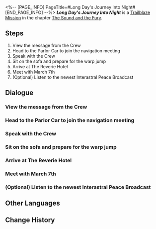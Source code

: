 <%-- [PAGE_INFO]
PageTitle=#Long Day's Journey Into Night#
[END_PAGE_INFO] --%>
{{Stub|Dialogue.}}
{{Mission Infobox
|id            = 1030101
|title         = 
|image         = <!--Mission Long Day's Journey Into Night.png-->
|type          = Trailblaze
|event_name    = 
|chapter       = The Sound and the Fury
|requirements  = [[Trailblaze Mission]] ''[[Obsequies Performed, A Long Road Ahead]]'' completed
|summary       = Despite the frustrating experience of memoria allergies, you and the Crew eventually arrived at Penacony. While you were asleep, the Crew checked in, leaving the ever-loyal March 7th patiently waiting for you to wake up.<br />Head to the receptionist desk of The Reverie with March 7th and meet up with the Crew.
|characters    = Dan Heng; Himeko; March 7th; Trailblazer; Welt
|startLocation = [[Astral Express]] - [[Parlor Car]]
|world         = Astral Express
|area          = Parlor Car
|prev          = Obsequies Performed, A Long Road Ahead
|next          = The Youths Who Chase Dreams
|rewards       = Trailblaze EXP*400; Stellar Jade*50; Traveler's Guide*4; Refined Aether*3; Lost Crystal*3; Credit*40,000
}}
'''''Long Day's Journey Into Night''''' is a [[Trailblaze Mission]] in the chapter [[The Sound and the Fury]].

==Steps==
# View the message from the Crew
# Head to the Parlor Car to join the navigation meeting
# Speak with the Crew
# Sit on the sofa and prepare for the warp jump
# Arrive at The Reverie Hotel
# Meet with March 7th
# (Optional) Listen to the newest Interastral Peace Broadcast

<!--
==Gameplay Notes==

--><!--
==Trial Character==

-->
==Dialogue==
{{Stub Dialogue}}
===View the message from the Crew===
{{Mission Description|type=trailblaze|location=Parlor Car|A new journey is about to begin. View the message from the Crew and check to see if everyone is prepared.}}
{{Dialogue Start}}
:{{tx}}
{{Dialogue End}}

===Head to the Parlor Car to join the navigation meeting===
{{Mission Description|type=trailblaze|location=Parlor Car|update|A new journey is about to begin. Pom-Pom has stated in the group chat that they want to stress "three things" during this navigation meeting. Given that the conductor rarely leaves people in suspense, perhaps you can mull over what they are thinking and play the role of the stern conductor's straight man for the navigation meeting.<br />Find a suitable place in the Parlor Car to wait for everyone to arrive.}}
{{Dialogue Start}}
:{{tx}}
{{Dialogue End}}

===Speak with the Crew===
{{Mission Description|type=trailblaze|location=Parlor Car|update|The navigation meeting has come to an end and the "three things" that Pom-Pom mentioned do not include the Astral Express being able to transform into a giant robot. Though you have to admit this is disappointing, a journey to track a trace of the old Nameless and Penacony itself are enticing enough topics.<br />Before the warp begins, why not discuss your individual plans with everyone? Of course, you could also check in on the newest Interastral Peace Broadcast and see if the Crew can really make the headlines every day.}}
{{Dialogue Start}}
:{{tx}}
{{Dialogue End}}

===Sit on the sofa and prepare for the warp jump===
{{Mission Description|type=trailblaze|location=Parlor Car|update|It seems that everyone has been looking forward to a trip to the Dream Amusement Park for a long time &mdash; Everyone except Dan Heng &mdash; He prefers quiet places, and you have already witnessed his allergy to amusement parks.<br />The Express's announcement system stated that the warp jump is about to begin. It's time for you to get back to your designated waiting position.}}
{{Dialogue Start}}
:{{tx}}
{{Dialogue End}}

===Arrive at The Reverie Hotel===
{{Mission Description|type=trailblaze|location=Parlor Car|update|Himeko and Welt have gone on ahead to help everyone check in. Head to The Reverie's reception with March 7th and meet with the others.}}
{{Dialogue Start}}
:{{tx}}
{{Dialogue End}}

===Meet with March 7th===
{{Mission Description|type=trailblaze|location=Parlor Car|update|The woman in the dream seems to be trying to tell you something, though you don't know what it is. The next thing you know, she swings a blade at you, and the strange dreamscape disappears in an instant.<br />When you open your eyes, you realize that the train has already arrived in Penacony. It looks like March 7th is waiting for you. Alight from the train with her.}}
{{Dialogue Start}}
:{{tx}}
{{Dialogue End}}

===(Optional) Listen to the newest Interastral Peace Broadcast===
{{Mission Description|type=trailblaze|location=The Reverie (Reality)|update|The navigation meeting has come to an end and the "three things" that Pom-Pom mentioned do not include the Astral Express being able to transform into a giant robot. Though you have to admit this is disappointing, a journey to track a trace of the old Nameless and Penacony itself are enticing enough topics.<br />Before the warp begins, why not discuss your individual plans with everyone? Of course, you could also check in on the newest Interastral Peace Broadcast and see if the Crew can really make the headlines every day.}}
{{Dialogue Start}}
:{{tx}}
{{Dialogue End}}

==Other Languages==
{{Other Languages
|en   = Long Day's Journey Into Night
|zhs  = 长日入夜行
|zht  = 長日入夜行
|ja   = この夜の果てへ
|ko   = 밤으로의 긴 여로
|es   = Un largo día se convierte en noche
|fr   = Voyage au bout du jour
|ru   = Долгий день уходит в ночь
|th   = ทิวาสู่ราตรี
|vi   = Cuộc Hành Trình Trong Đêm Trường
|de   = Eines langen Tages Reise in die Nacht
|id   = Perjalanan Panjang Siang Menuju Malam
|pt   = Jornada de um Dia Longo Até a Noite
}}

==Change History==
{{Change History|2.0}}
